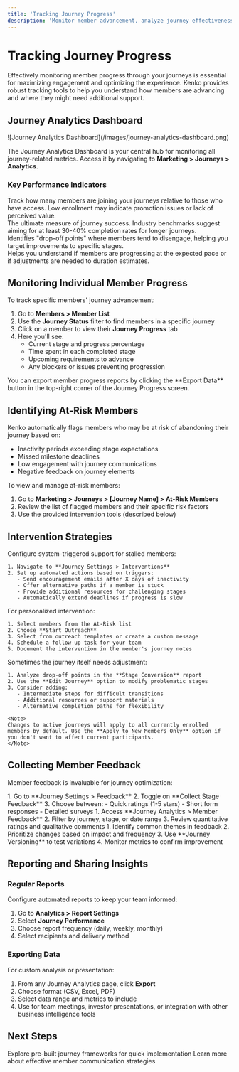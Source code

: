 ```yaml
---
title: 'Tracking Journey Progress'
description: 'Monitor member advancement, analyze journey effectiveness, and optimize the member experience'
---
```


# Tracking Journey Progress

Effectively monitoring member progress through your journeys is essential for maximizing engagement and optimizing the experience. Kenko provides robust tracking tools to help you understand how members are advancing and where they might need additional support.

## Journey Analytics Dashboard

<Frame>
  ![Journey Analytics Dashboard](/images/journey-analytics-dashboard.png)
</Frame>

The Journey Analytics Dashboard is your central hub for monitoring all journey-related metrics. Access it by navigating to **Marketing > Journeys > Analytics**.

### Key Performance Indicators

<Grid>
  <div>
    <Metric 
      title="Enrollment Rate" 
      tooltip="Percentage of eligible members who join the journey" 
    />
    Track how many members are joining your journeys relative to those who have access. Low enrollment may indicate promotion issues or lack of perceived value.
  </div>
  <div>
    <Metric 
      title="Completion Rate" 
      tooltip="Percentage of enrolled members who finish the entire journey" 
    />
    The ultimate measure of journey success. Industry benchmarks suggest aiming for at least 30-40% completion rates for longer journeys.
  </div>
  <div>
    <Metric 
      title="Stage Conversion" 
      tooltip="Percentage of members who advance from one stage to the next" 
    />
    Identifies "drop-off points" where members tend to disengage, helping you target improvements to specific stages.
  </div>
  <div>
    <Metric 
      title="Time to Completion" 
      tooltip="Average time taken to complete the journey" 
    />
    Helps you understand if members are progressing at the expected pace or if adjustments are needed to duration estimates.
  </div>
</Grid>

## Monitoring Individual Member Progress

To track specific members' journey advancement:

1. Go to **Members > Member List**
2. Use the **Journey Status** filter to find members in a specific journey
3. Click on a member to view their **Journey Progress** tab
4. Here you'll see:
   - Current stage and progress percentage
   - Time spent in each completed stage
   - Upcoming requirements to advance
   - Any blockers or issues preventing progression

<Tip>
You can export member progress reports by clicking the **Export Data** button in the top-right corner of the Journey Progress screen.
</Tip>

## Identifying At-Risk Members

Kenko automatically flags members who may be at risk of abandoning their journey based on:

- Inactivity periods exceeding stage expectations
- Missed milestone deadlines
- Low engagement with journey communications
- Negative feedback on journey elements

To view and manage at-risk members:

1. Go to **Marketing > Journeys > [Journey Name] > At-Risk Members**
2. Review the list of flagged members and their specific risk factors
3. Use the provided intervention tools (described below)

## Intervention Strategies

<AccordionGroup>
  <Accordion title="Automated Interventions">
    Configure system-triggered support for stalled members:
    
    1. Navigate to **Journey Settings > Interventions**
    2. Set up automated actions based on triggers:
       - Send encouragement emails after X days of inactivity
       - Offer alternative paths if a member is stuck
       - Provide additional resources for challenging stages
       - Automatically extend deadlines if progress is slow
  </Accordion>
  
  <Accordion title="Manual Outreach">
    For personalized intervention:
    
    1. Select members from the At-Risk list
    2. Choose **Start Outreach**
    3. Select from outreach templates or create a custom message
    4. Schedule a follow-up task for your team
    5. Document the intervention in the member's journey notes
  </Accordion>
  
  <Accordion title="Journey Modifications">
    Sometimes the journey itself needs adjustment:
    
    1. Analyze drop-off points in the **Stage Conversion** report
    2. Use the **Edit Journey** option to modify problematic stages
    3. Consider adding:
       - Intermediate steps for difficult transitions
       - Additional resources or support materials
       - Alternative completion paths for flexibility
    
    <Note>
    Changes to active journeys will apply to all currently enrolled members by default. Use the **Apply to New Members Only** option if you don't want to affect current participants.
    </Note>
  </Accordion>
</AccordionGroup>

## Collecting Member Feedback

Member feedback is invaluable for journey optimization:

<Steps>
  <Step title="Enable Feedback Collection">
    1. Go to **Journey Settings > Feedback**
    2. Toggle on **Collect Stage Feedback**
    3. Choose between:
       - Quick ratings (1-5 stars)
       - Short form responses
       - Detailed surveys
  </Step>
  
  <Step title="Review Feedback">
    1. Access **Journey Analytics > Member Feedback**
    2. Filter by journey, stage, or date range
    3. Review quantitative ratings and qualitative comments
  </Step>
  
  <Step title="Implement Improvements">
    1. Identify common themes in feedback
    2. Prioritize changes based on impact and frequency
    3. Use **Journey Versioning** to test variations
    4. Monitor metrics to confirm improvement
  </Step>
</Steps>

## Reporting and Sharing Insights

### Regular Reports

Configure automated reports to keep your team informed:

1. Go to **Analytics > Report Settings**
2. Select **Journey Performance**
3. Choose report frequency (daily, weekly, monthly)
4. Select recipients and delivery method

### Exporting Data

For custom analysis or presentation:

1. From any Journey Analytics page, click **Export**
2. Choose format (CSV, Excel, PDF)
3. Select data range and metrics to include
4. Use for team meetings, investor presentations, or integration with other business intelligence tools

## Next Steps

<Cards>
  <Card title="Journey Templates" icon="clone" href="/guides/journeys/journey-templates">
    Explore pre-built journey frameworks for quick implementation
  </Card>
  <Card title="Member Engagement Best Practices" icon="users" href="/guides/engagement/communication-strategy">
    Learn more about effective member communication strategies
  </Card>
</Cards> 